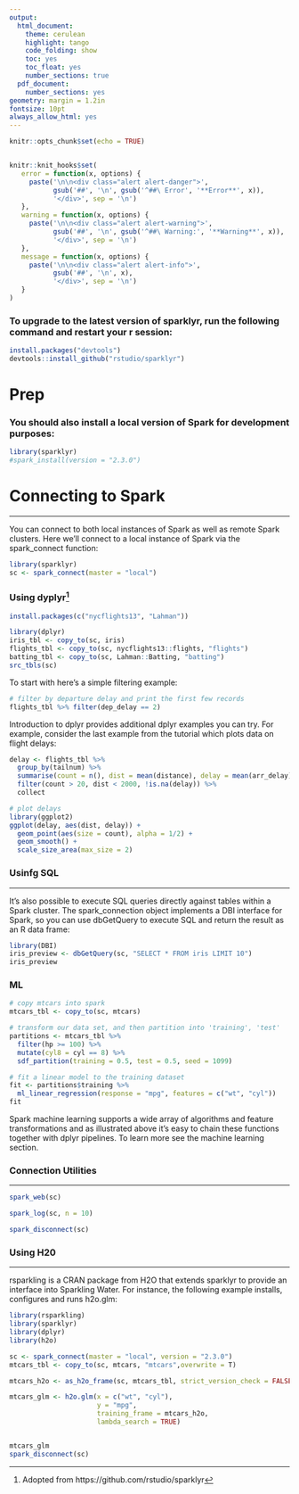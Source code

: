 ```yaml
---
output:
  html_document:
    theme: cerulean
    highlight: tango
    code_folding: show
    toc: yes
    toc_float: yes
    number_sections: true
  pdf_document:
    number_sections: yes
geometry: margin = 1.2in
fontsize: 10pt
always_allow_html: yes
---
```


```r
knitr::opts_chunk$set(echo = TRUE)


knitr::knit_hooks$set(
   error = function(x, options) {
     paste('\n\n<div class="alert alert-danger">',
           gsub('##', '\n', gsub('^##\ Error', '**Error**', x)),
           '</div>', sep = '\n')
   },
   warning = function(x, options) {
     paste('\n\n<div class="alert alert-warning">',
           gsub('##', '\n', gsub('^##\ Warning:', '**Warning**', x)),
           '</div>', sep = '\n')
   },
   message = function(x, options) {
     paste('\n\n<div class="alert alert-info">',
           gsub('##', '\n', x),
           '</div>', sep = '\n')
   }
)
```

### To upgrade to the latest version of sparklyr, run the following command and restart your r session:

```r
install.packages("devtools")
devtools::install_github("rstudio/sparklyr")
```


# Prep

### You should also install a local version of Spark for development purposes:
```r
library(sparklyr)
#spark_install(version = "2.3.0")
```

# Connecting to Spark
***

You can connect to both local instances of Spark as well as remote Spark clusters. Here we’ll connect to a local instance of Spark via the spark_connect function:

```r
library(sparklyr)
sc <- spark_connect(master = "local")

```

### Using dyplyr[^1]
```r
install.packages(c("nycflights13", "Lahman"))
```
```r
library(dplyr)
iris_tbl <- copy_to(sc, iris)
flights_tbl <- copy_to(sc, nycflights13::flights, "flights")
batting_tbl <- copy_to(sc, Lahman::Batting, "batting")
src_tbls(sc)
```
To start with here’s a simple filtering example:



```r
# filter by departure delay and print the first few records
flights_tbl %>% filter(dep_delay == 2)
```

Introduction to dplyr provides additional dplyr examples you can try. For example, consider the last example from the tutorial which plots data on flight delays:

```r
delay <- flights_tbl %>% 
  group_by(tailnum) %>%
  summarise(count = n(), dist = mean(distance), delay = mean(arr_delay)) %>%
  filter(count > 20, dist < 2000, !is.na(delay)) %>%
  collect

# plot delays
library(ggplot2)
ggplot(delay, aes(dist, delay)) +
  geom_point(aes(size = count), alpha = 1/2) +
  geom_smooth() +
  scale_size_area(max_size = 2)
```
### Usinfg SQL
***

It’s also possible to execute SQL queries directly against tables within a Spark cluster. The spark_connection object implements a DBI interface for Spark, so you can use dbGetQuery to execute SQL and return the result as an R data frame:
```r
library(DBI)
iris_preview <- dbGetQuery(sc, "SELECT * FROM iris LIMIT 10")
iris_preview
```

### ML

```r
# copy mtcars into spark
mtcars_tbl <- copy_to(sc, mtcars)

# transform our data set, and then partition into 'training', 'test'
partitions <- mtcars_tbl %>%
  filter(hp >= 100) %>%
  mutate(cyl8 = cyl == 8) %>%
  sdf_partition(training = 0.5, test = 0.5, seed = 1099)

# fit a linear model to the training dataset
fit <- partitions$training %>%
  ml_linear_regression(response = "mpg", features = c("wt", "cyl"))
fit
```
Spark machine learning supports a wide array of algorithms and feature transformations and as illustrated above it’s easy to chain these functions together with dplyr pipelines. To learn more see the machine learning section.

### Connection Utilities
***
```r
spark_web(sc)
```

```r
spark_log(sc, n = 10)
```

```r
spark_disconnect(sc)
```

### Using H20
***
rsparkling is a CRAN package from H2O that extends sparklyr to provide an interface into Sparkling Water. For instance, the following example installs, configures and runs h2o.glm:
```r
library(rsparkling)
library(sparklyr)
library(dplyr)
library(h2o)

sc <- spark_connect(master = "local", version = "2.3.0")
mtcars_tbl <- copy_to(sc, mtcars, "mtcars",overwrite = T)

mtcars_h2o <- as_h2o_frame(sc, mtcars_tbl, strict_version_check = FALSE)

mtcars_glm <- h2o.glm(x = c("wt", "cyl"), 
                      y = "mpg",
                      training_frame = mtcars_h2o,
                      lambda_search = TRUE)


mtcars_glm
spark_disconnect(sc)
```


[^1]: Adopted from https://github.com/rstudio/sparklyr

